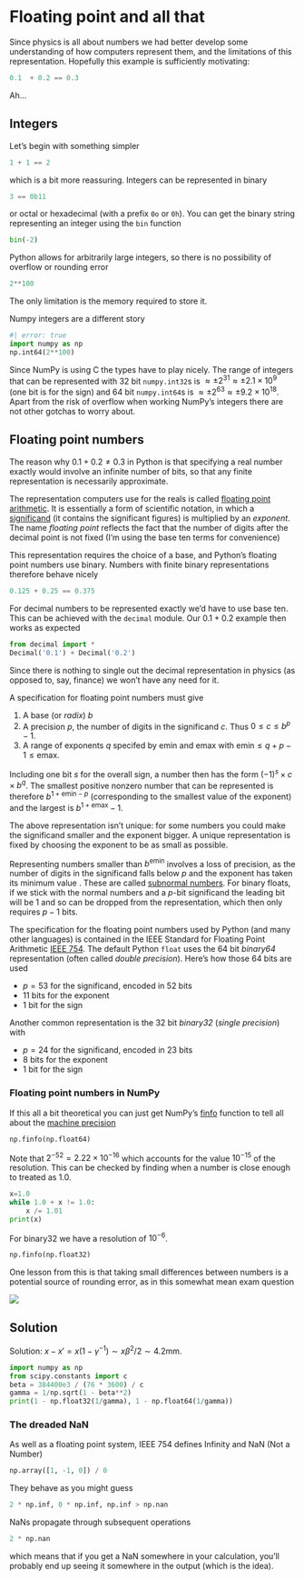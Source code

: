 # Floating point and all that


Since physics is all about numbers we had better develop some understanding of how computers represent them, and the limitations of this representation. Hopefully this example is sufficiently motivating:

```python
0.1  + 0.2 == 0.3
```

Ah...

## Integers

Let's begin with something simpler

```python
1 + 1 == 2
```

which is a bit more reassuring. Integers can be represented in binary

```python
3 == 0b11
```

or octal or hexadecimal (with a prefix `0o` or `0h`). You can get the binary string representing an integer using the `bin` function

```python
bin(-2)
```

Python allows for arbitrarily large integers, so there is no possibility of overflow or rounding error

```python
2**100
```

The only limitation is the memory required to store it. 

Numpy integers are a different story 

```python
#| error: true
import numpy as np
np.int64(2**100)
```

Since NumPy is using C the types have to play nicely. The range of integers that can be represented with 32 bit `numpy.int32`s is $\approx\pm 2^{31} \approx \pm 2.1 × 10^9$ (one bit is for the sign) and 64 bit `numpy.int64`s is $\approx\pm 2^{63} \approx \pm 9.2 × 10^{18}$. Apart from the risk of overflow when working NumPy's integers there are not other gotchas to worry about.


## Floating point numbers

The reason why $0.1 + 0.2 \neq 0.3$ in Python is that specifying a real number exactly would involve an infinite number of bits, so that any finite representation is necessarily approximate.

The representation computers use for the reals is called [floating point arithmetic](https://en.wikipedia.org/wiki/Floating-point_arithmetic). It is essentially a form of scientific notation, in which a [significand](https://en.wikipedia.org/wiki/Significand) (it contains the significant figures) is multiplied by an _exponent_. The name _floating point_ reflects the fact that the number of digits after the decimal point is not fixed (I'm using the base ten terms for convenience)

This representation requires the choice of a base, and Python's floating point numbers use binary. Numbers with finite binary representations therefore behave nicely

```python
0.125 + 0.25 == 0.375
```

For decimal numbers to be represented exactly we'd have to use base ten. This can be achieved with the `decimal` module. Our $0.1+0.2$ example then works as expected

```python
from decimal import *
Decimal('0.1') + Decimal('0.2')
```

Since there is nothing to single out the decimal representation in physics (as opposed to, say, finance) we won't have any need for it.

A specification for floating point numbers must give

1. A base (or _radix_) $b$
2. A precision $p$, the number of digits in the significand $c$. Thus $0\leq c \leq b^{p}-1$.
3. A range of exponents $q$ specifed by $\text{emin}$ and $\text{emax}$ with $\text{emin}\leq q+p-1 \leq \text{emax}$.

Including one bit $s$ for the overall sign, a number then has the form $(-1)^s\times c \times b^q$. The smallest positive nonzero number that can be represented is therefore $b^{1 + \text{emin} - p}$ (corresponding to the smallest value of the exponent) and the largest is $b^{1 + \text{emax}} - 1$. 

The above representation isn't unique: for some numbers you could make the significand smaller and the exponent bigger. A unique representation is fixed by choosing the exponent to be as small as possible.

Representing numbers smaller than $b^{\text{emin}}$ involves a loss of precision, as the number of digits in the significand falls below $p$ and the exponent has taken its minimum value . These are called [subnormal numbers](https://en.wikipedia.org/wiki/Subnormal_number). For binary floats, if we stick with the normal numbers and a $p$-bit significand the leading bit will be 1 and so can be dropped from the representation, which then only requires $p-1$ bits.    
 
The specification for the floating point numbers used by Python (and many other languages) is contained in the IEEE Standard for Floating Point Arithmetic [IEEE 754](https://en.wikipedia.org/wiki/IEEE_754). The default Python `float` uses the 64 bit _binary64_ representation (often called _double precision_). Here's how those 64 bits are used

- $p=53$ for the significand, encoded in 52 bits
- 11 bits for the exponent
- 1 bit for the sign

Another common representation is the 32 bit _binary32_ (_single precision_) with 

- $p=24$ for the significand, encoded in 23 bits
- 8 bits for the exponent
- 1 bit for the sign

### Floating point numbers in NumPy {#sec-fp-numpy}

If this all a bit theoretical you can just get NumPy's [finfo](https://numpy.org/doc/stable/reference/generated/numpy.finfo.html) function to tell all about the [machine precision](https://en.wikipedia.org/wiki/Machine_epsilon)

```python
np.finfo(np.float64)
```

Note that $2^{-52}=2.22\times 10^{-16}$ which accounts for the value $10^{-15}$ of the resolution. This can be checked by finding when a number is close enough to treated as 1.0.

```python
x=1.0
while 1.0 + x != 1.0:
    x /= 1.01 
print(x)
```

For binary32 we have a resolution of $10^{-6}$.

```python
np.finfo(np.float32)
```

One lesson from this is that taking small differences between numbers is a potential source of rounding error, as in this somewhat mean exam question

![](assets/ia-question.png)

::: {.callout-tip collapse="true"}
## Solution
Solution: $x-x'=x(1-\gamma^{-1})\sim x\beta^2/2\sim 4.2\text{mm}$. 

```python
import numpy as np
from scipy.constants import c
beta = 384400e3 / (76 * 3600) / c
gamma = 1/np.sqrt(1 - beta**2)
print(1 - np.float32(1/gamma), 1 - np.float64(1/gamma))
```
:::

### The dreaded NaN

As well as a floating point system, IEEE 754 defines Infinity and NaN (Not a Number)

```python
np.array([1, -1, 0]) / 0
```

They behave as you might guess

```python
2 * np.inf, 0 * np.inf, np.inf > np.nan
```

NaNs propagate through subsequent operations

```python
2 * np.nan
```

which means that if you get a NaN somewhere in your calculation, you'll probably end up seeing it somewhere in the output (which is the idea). 

  